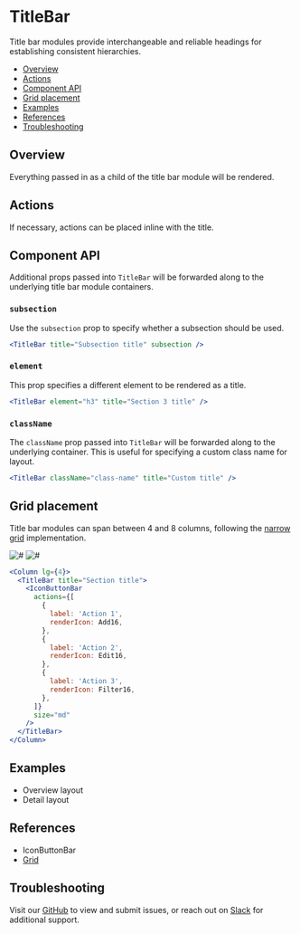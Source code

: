 

# TitleBar

Title bar modules provide interchangeable and reliable headings for establishing consistent hierarchies.

- [Overview](#overview)
- [Actions](#actions)
- [Component API](#component-api)
- [Grid placement](#grid-placement)
- [Examples](#examples)
- [References](#references)
- [Troubleshooting](#troubleshooting)

## Overview

Everything passed in as a child of the title bar module will be rendered.

<Canvas>
  <Story
    id="patterns-unstable-layout-modules-titlebar--default"
    parameters={parameters}
  />
</Canvas>

## Actions

If necessary, actions can be placed inline with the title.

<Canvas>
  <Story
    id="patterns-unstable-layout-modules-titlebar--actions"
    parameters={parameters}
  />
</Canvas>

## Component API

<ArgsTable />

Additional props passed into `TitleBar` will be forwarded along to the underlying title bar module containers.

### `subsection`

Use the `subsection` prop to specify whether a subsection should be used.

<Canvas withSource="none">
  <Default title="Subsection title" subsection parameters={parameters} />
</Canvas>

```jsx
<TitleBar title="Subsection title" subsection />
```

### `element`

This prop specifies a different element to be rendered as a title.

<Canvas withSource="none">
  <Default element="h3" title="Section 3 title" parameters={parameters} />
</Canvas>

```jsx
<TitleBar element="h3" title="Section 3 title" />
```

### `className`

The `className` prop passed into `TitleBar` will be forwarded along to the underlying container. This is useful for specifying a custom class name for layout.

```jsx
<TitleBar className="class-name" title="Custom title" />
```

## Grid placement

Title bar modules can span between 4 and 8 columns, following the [narrow grid](#references) implementation.

<Row>
  <Column>
    <img alt="#" src="#" />
  </Column>

  <Column>
    <img alt="#" src="#" />
  </Column>
</Row>

```jsx
<Column lg={4}>
  <TitleBar title="Section title">
    <IconButtonBar
      actions={[
        {
          label: 'Action 1',
          renderIcon: Add16,
        },
        {
          label: 'Action 2',
          renderIcon: Edit16,
        },
        {
          label: 'Action 3',
          renderIcon: Filter16,
        },
      ]}
      size="md"
    />
  </TitleBar>
</Column>
```

## Examples

- <LinkTo kind="patterns-unstable-layout-examples" story="overview">
    Overview layout
  </LinkTo>
- <LinkTo kind="patterns-unstable-layout-examples" story="detail">
    Detail layout
  </LinkTo>

## References

- <LinkTo kind="patterns-iconbuttonbar" story="default">
    IconButtonBar
  </LinkTo>
- [Grid](https://react.carbondesignsystem.com/?path=/docs/grid--narrow)

## Troubleshooting

Visit our [GitHub](https://github.com/carbon-design-system/ibm-security) to view and submit issues, or reach out on [Slack](https://app.slack.com/client/T1V6D3RT7/CRV39QKP0) for additional support.
